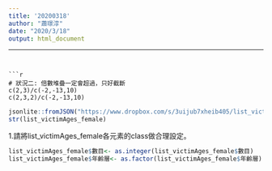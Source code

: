 ```yaml
---
title: '20200318'
author: "蕭璟淳"
date: "2020/3/18"
output: html_document
```
---
```


```r
# 狀況二: 倍數堆疊一定會超過，只好截斷
c(2,3)/c(-2,-13,10)
c(2,3,2)/c(-2,-13,10)
```

```r
jsonlite::fromJSON("https://www.dropbox.com/s/3uijub7xheib405/list_victimAges_female.json?dl=1", simplifyDataFrame = F) -> list_victimAges_female
str(list_victimAges_female)

```
1.請將list_victimAges_female各元素的class做合理設定。
```r
list_victimAges_female$數目<- as.integer(list_victimAges_female$數目)
list_victimAges_female$年齡層<- as.factor(list_victimAges_female$年齡層)
```

